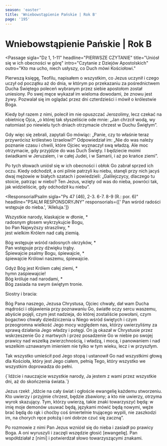 ```yaml
---
season: 'easter'
title: 'Wniebowstąpienie Pańskie | Rok B'
page: '195'
---
```


# Wniebowstąpienie Pańskie | Rok B

<Passage
  sigla="Dz 1, 1-11"
  headline="PIERWSZE CZYTANIE"
  title="Uniósł się w ich obecności w górę"
  intro="Czytanie z Dziejów Apostolskich"
  outro="Kto ma ucho, niech usłyszy, co Duch mówi Kościołowi."
>
  <p>Pierwszą księgę, Teofilu, napisałem o wszystkim, co Jezus uczynił i czego uczył od początku aż do dnia, w którym po przekazaniu za pośrednictwem Ducha Świętego poleceń wybranym przez siebie apostołom został uniesiony. Po swej męce wykazał im wieloma dowodami, że znowu jest żywy. Pozwalał się im oglądać przez dni czterdzieści i mówił o królestwie Boga.</p>
  <p>Kiedy był razem z nimi, polecił im nie opuszczać Jerozolimy, lecz czekać na obietnicę Ojca, „o której tak słyszeliście ode mnie: „Jan chrzcił wodą, wy natomiast po niewielu tych dniach otrzymacie chrzest w Duchu Świętym”.</p>
  <p>Gdy więc się zebrali, zapytali Go mówiąc: „Panie, czy to właśnie teraz przywrócisz królestwo Izraelowi?” Odpowiedział im: „Nie do was należy poznanie czasu i chwili, które Ojciec wyznaczył swą władzą. Ale moc otrzymacie, gdy przyjdzie do was Duch Święty. I będziecie moimi świadkami w Jeruzalem, i w całej Judei, i w Samarii, i aż po krańce ziemi”.</p>
  <p>Po tych słowach uniósł się w ich obecności i obłok Go zabrał sprzed ich oczu. Kiedy odchodził, a oni pilnie patrzyli ku niebu, stanęli przy nich jacyś dwaj mężowie w białych szatach i powiedzieli: „Galilejczycy, dlaczego tu stoicie, patrząc w niebo? Ten Jezus, wzięty od was do nieba, powróci tak, jak widzieliście, gdy odchodził ku niebu”.</p>
</Passage>

<ResponsorialPsalm
  sigla="Ps 47 (46), 2-3. 6-7. 8-9 (R.: por. 6)"
  headline="PSALM RESPONSORYJNY"
  responsorials={[' Pan wśród radości wstępuje do nieba.', 'Alleluja.']}
>
  <p>Wszystkie narody, klaskajcie w dłonie, *<br/>radosnym głosem wykrzykujcie Bogu,<br/>bo Pan Najwyższy straszliwy, *<br/>jest wielkim Królem nad całą ziemią.</p>
  <p>Bóg wstępuje wśród radosnych okrzyków, *<br/>Pan wstępuje przy dźwięku trąby.<br/>Śpiewajcie psalmy Bogu, śpiewajcie, *<br/>śpiewajcie Królowi naszemu, śpiewajcie.</p>
  <p>Gdyż Bóg jest Królem całej ziemi, *<br/>hymn zaśpiewajcie!<br/>Bóg króluje nad narodami, *<br/>Bóg zasiada na swym świętym tronie.</p>
</ResponsorialPsalm>
<Passage
  sigla="Ef 1, 17-23"
  headline="DRUGIE CZYTANIE"
  title="Bóg posadził Chrystusa po swojej prawicy"
  intro="Czytanie z Listu świętego Pawła Apostoła do Efezjan"
  outro="Kto ma ucho, niech usłyszy, co Duch mówi Kościołowi."
>
  <p>Siostry i bracia:</p>
  <p>Bóg Pana naszego, Jezusa Chrystusa, Ojciec chwały, dał wam Ducha mądrości i objawienia przy poznawaniu Go, światłe oczy sercu waszemu, abyście pojęli, czym jest nadzieja, do której zostaliście powołani, czym bogactwo chwały dziedziczenia u Niego wśród świętych i czym przeogromna wielkość Jego mocy względem nas, którzy uwierzyliśmy za sprawą działania Jego władzy i potęgi. On ją okazał w Chrystusie przez wskrzeszenie Go z martwych i przez posadzenie Go w niebie po swojej prawicy nad wszelką zwierzchnością, i władzą, i mocą, i panowaniem i nad wszelkim uznawanym imieniem nie tylko w tym wieku, lecz i w przyszłym.</p>
  <p>Tak wszystko umieścił pod Jego stopą i ustanowił Go nad wszystkimi głową dla Kościoła, który jest Jego ciałem, pełnią Tego, który wszystko we wszystkim doprowadza do pełni.</p>
</Passage>
<EasterSequence/>
<Passage
  sigla="Mt 28, 19. 20"
  headline="AKLAMACJA"
  acclamation="Aklamacja: Alleluja, alleluja, alleluja."
>
  {`Idźcie i nauczajcie wszystkie narody,
Ja jestem z wami przez wszystkie dni, aż do skończenia świata.`}
</Passage>
<Passage
  sigla="Mk 16, 15-20"
  headline="EWANGELIA"
  title="Jezus został wzięty do nieba i zasiadł po prawicy Boga"
  intro=" Zakończenie Ewangelii według świętego Marka"
  outro="Oto słowo Pańskie"
>
  <p>Jezus rzekł: „Idźcie na cały świat i ogłoście ewangelię każdemu stworzeniu. Kto uwierzy i przyjmie chrzest, będzie zbawiony; a kto nie uwierzy, otrzyma wyrok skazujący. Tym, którzy uwierzą, takie znaki towarzyszyć będą: w imię moje demonów usuwać będą, językami mówić będą nowymi, węże brać będą do rąk i choćby coś śmiertelnie trującego wypili, nie zaszkodzi im, na chorych ręce położą i oni dobrze czuć się zaczną”.</p>
  <p>Po rozmowie z nimi Pan Jezus wzniósł się do nieba i zasiadł po prawicy Boga. A oni wyruszyli i zaczęli wszędzie głosić [ewangelię]. Pan współdziałał z [nimi] i potwierdzał słowo towarzyszącymi znakami.</p>
</Passage>
